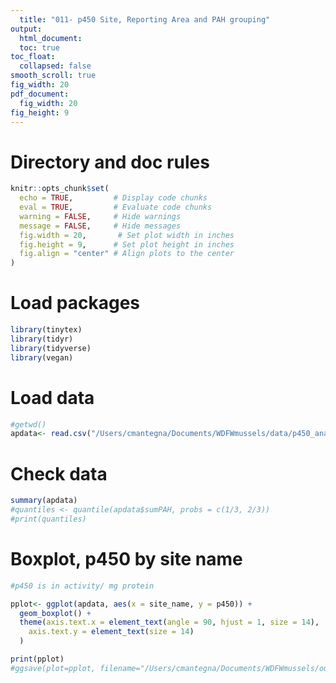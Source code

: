 ```yaml
---
  title: "011- p450 Site, Reporting Area and PAH grouping"
output:
  html_document: 
  toc: true
toc_float:
  collapsed: false
smooth_scroll: true
fig_width: 20
pdf_document: 
  fig_width: 20
fig_height: 9
---
```

  
# Directory and doc rules

```r

knitr::opts_chunk$set(
  echo = TRUE,         # Display code chunks
  eval = TRUE,         # Evaluate code chunks
  warning = FALSE,     # Hide warnings
  message = FALSE,     # Hide messages
  fig.width = 20,       # Set plot width in inches
  fig.height = 9,      # Set plot height in inches
  fig.align = "center" # Align plots to the center
)

```

# Load packages

```r

library(tinytex)
library(tidyr)
library(tidyverse)
library(vegan)

```

# Load data

```r

#getwd()
apdata<- read.csv("/Users/cmantegna/Documents/WDFWmussels/data/p450_analytes.csv")

```

# Check data

```r

summary(apdata)
#quantiles <- quantile(apdata$sumPAH, probs = c(1/3, 2/3))
#print(quantiles)
```

# Boxplot, p450 by site name

```r
#p450 is in activity/ mg protein

pplot<- ggplot(apdata, aes(x = site_name, y = p450)) +
  geom_boxplot() +
  theme(axis.text.x = element_text(angle = 90, hjust = 1, size = 14),  
    axis.text.y = element_text(size = 14) 
  )

print(pplot)
#ggsave(plot=pplot, filename="/Users/cmantegna/Documents/WDFWmussels/output/figures/p450boxplotSITE.png", width=20, height=9)
```



